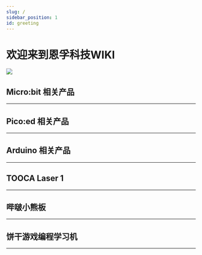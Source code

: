 ```yaml
---
slug: /
sidebar_position: 1
id: greeting
---
```















# 欢迎来到恩孚科技WIKI

![](./images/elecfreaks-wiki.png)

## Micro:bit 相关产品
---

<cardbox>
  <card
    href="./microbit/getting-started/microbit-smart-coding-kit/"
    title="手表套件"
    description="micro:bit手表套件Pro(smart coding kit)是一套基于micro:bit纽扣电池扩展板Pro的可穿戴装备，仅需简单的装配步骤，就可DIY一款micro:bit手表。"
    img={microbit_smart_coding_kit_Icon}
  />
  <card
    href="./microbit/getting-started/microbit-basic-kit/"
    title="基础套件"
    description="ELECFREAKS micro:bit basic kit是一款入门级的套件。我们精选了5款最常用的电子积木,他们能通过basic:bit方便地接入micro:bit主板。 这款套件能帮助学生们学习如何快速制作他们的micro:bit项目。这些电子积木可以被makecode默认的积木块直接驱动，无需加载额外的代码库，有利于学生从原理上理解电子积木的使用。"
    img={microbit_basic_kit_Icon}
  />
  <card
    href="./microbit/getting-started/microbit-tinker-kit/"
    title="小小发明家套件"
    description="小小发明家套件包含LED灯、蜂鸣器、土壤湿度传感器、碰撞开关、舵机等十多种常用电子模块，用这些模块可以搭建超过30个案例，基于该套件的全套课程已经在新加坡开展了3年的教学实践，深得师生的好评。"
    img={microbit_tinker_kit_Icon}
  />
<card
    href="./microbit/circuit-design/microbit-starter-kit/"
    title="小小科学家套件"
    description="小小科学家(Starter Kit)套件是ELECFREAKS团队出品的micro:bit入门套件。 ElecFreaks Micro：bit 小小科学家专为那些学习电路和编程知识的人们而设计。 该套件提供了一些基本的电子元件，如LED，按钮，蜂鸣器，温度传感器，舵机和电机等。 Micro：bit小小科学家套件可以帮助您进入一个美好的电子世界。"
    img={microbit_starter_kit_Icon}
  />
  <card
    href="./microbit/circuit-design/microbit-experiment-box-kit/"
    title="电子实验箱套件"
    description="Experiment box是ELECFREAKS团队研发的全新micro:bit教学用具。 Experiment box板载温度传感器、光线传感器、舵机、电机、LED等传统模块，还添加了MOS管，不同阻值电阻，电位器等电子元件，将电路设计与编程设计融为一体。 首次使用香蕉线作为试验箱连接线，即可以轻松插拔也具有稳定的连接性，同时与高等教育教学用具保持一致，为今后大电路设计奠定基础。 使用microbit图形化编程来驱动这些元件，同时可以在没有microbit的情况下学习基础的电路设计。 编程设计或者电路设计，两者如何选择，这都看你！"
    img={microbit_experiment_box_kit_Icon}
  />
  <card
    href="./microbit/microbit-smart-car/microbit-smart-cutebot/"
    title="酷比特小车套件"
    description="ELECFREAKS Cutebot是一款带有双高速电机马达的后驱智能赛车。Cutebot同时搭载了很多车载设备，包括超声波导航距离传感器，两颗RGBLED车大灯，两颗Rainbow LED车底示廓灯，两个车道辅助巡线探头，和更多智能配件！驱动你的第一个智能赛车吧！"
    img={microbit_smart_cutebot_Icon}
  />
  <card
    href="./microbit/microbit-smart-car/microbit-tpbot/"
    title="天蓬智能车"
    description="天蓬智能车是一款micro:bit可编程智能车。它可以是玩具，在不插入micro:bit主板的时候能实现巡线与避障等娱乐功能；它也可以是教具，通过它可以学习编程技术。它还可以扩展电子模块和乐高积木，充分激发孩子的想象力与创造力。"
    img={microbit_tpbot_Icon}
  />
  <card
    href="./microbit/microbit-smart-car/microbit-ringbit-car-v2/"
    title="瑞比特小车"
    description="ELECFREAKS Ring:bit二代智能车是一款小型DIY智能车，由BBC micro:bit和ELECFREAKS Ring:bit组成。Ring:bit扩展了micro:bit的三个GPIO口，可以连接轻松的连接各种传感器和组件。一个基础的Ring:bit智能车可以很容易的编程去驱动，还可以搭配遥控器甚至创建一个彩虹灯塔。只要增加一个扩展模块，你的Ring:bit智能车就可以做更多事情，例如巡线，跟随，避障，绘图和更多玩法。"
    img={microbit_ringbit_car_v2_Icon}
  />
  <card
    href="./microbit/microbit-smart-car/microbit-wonder-rugged-car/"
    title="悟空装甲车"
    description="麦克纳姆轮小车是一款基于悟空多功能扩展板的全方位移动小车。 采用麦克纳姆轮方案，完美实现360°全方向移动，更可以完成左右漂移等高难度动作，8CM直径超大轮胎，造型狂野。全时四驱强劲动力，四轮都可独立操控 全车采用兼容乐高积木，扩展性超强。自带400mAh锂电池包，板载电源管理系统，支持快速充电，充满仅需20分钟，满负载运行时间可达到30分钟以上。"
    img={microbit_wonder_rugged_car_Icon}
  />
  <card
    href="./microbit/microbit-smart-car/microbit-motorbit-smart-car-kit/"
    title="摩比特小车"
    description="motor:bit亚克力智能小车是为micro:bit两路电机驱动板量身打造的一款智能小车，它包含micro:bit两路电机驱动板、3线超声波模块和两路巡线模块，可使用它DIY一款micro:bit两轮驱动智能小车。"
    img={microbit_motorbit_smart_car_kit_Icon}
  />
<card
    href="./microbit/wisdom-life/microbit-smart-home-kit/"
    title="智能家居套件"
    description="smart home套件是ELECFREAKS团队研发的智能家居主题micro:bit套件。 smart home套件精选TMP36温度传感器、声音传感器、碰撞传感器、舵机、电机等智能家居常用的传感器与执行部件。你可以自行搭建窗台、衣柜、鱼缸与实际生活场景结合起来，使编程变得更加实用与有趣！使用micro:bit图形化编程让这些场景智能化工作，创造属于自己的智能温馨家庭。"
    img={microbit_smart_home_kit_Icon}
  />
  <card
    href="./microbit/wisdom-life/microbit-smart-science-iot-kit/"
    title="IOT物联网套件"
    description="物联网科学套件是基于物联网扩展板的micro:bit套件。套件包含超声波、光敏、水位、噪音、气压、灰尘等环境数据监测传感器，可监测超过10种环境数据。 该套件不仅可以学习如何采集与分析环境数据，还能将数据上传至物联网平台实现远程监测与控制，帮助孩子们直观地学习物联网于环保相关的知识。"
    img={microbit_smart_science_iot_kit_Icon}
  />
  <card
    href="./microbit/wisdom-life/microbit-smart-agriculture-kit/"
    title="智慧农业套装"
    description=""
    img={microbit_smart_agriculture_kit_Icon}
  />
  <card
    href="./microbit/wisdom-life/microbit-smart-city-kit/"
    title="智慧城市套装"
    description=""
    img={microbit_smart_city_kit_Icon}
  />
  <card
    href="./microbit/wisdom-life/microbit-smart-health-kit/"
    title="智慧医疗套装"
    description=""
    img={microbit_smart_health_kit_Icon}
  />
<card
    href="./microbit/building-blocks/nezha-inventors-kit/"
    title="48合1哪吒科学套装"
    description=""
    img={nezha_inventors_kit_Icon}
  />
  <card
    href="./microbit/building-blocks/wonder-building-kit/"
    title="32合1悟空搭建套装"
    description=""
    img={wonder_building_kit_Icon}
  />
  <card
    href="./microbit/building-blocks/ringbit-bricks-pack/"
    title="6合1积木搭建套装"
    description="6+1积木套件，是ELECFRAKS基于瑞比特开发的积木套件，包含了360度积木舵机、柔性彩虹灯条和近200颗积木零件。通过详细的积木装配图和配套的趣味课程，能够在学习编程的同时，体验到探索搭建结构的乐趣。来跟随我们的脚步，通过搭建和编程制作6+1套件中的积木小车吧。"
    img={ringbit_bricks_pack_Icon}
  />
<card
    href="./microbit/interesting-case/magic-wand-kit/"
    title="魔棒套件"
    description=""
    img={magic_wand_kit_Icon}
  />
  <card
    href="./microbit/interesting-case/straw-manipulator/"
    title="吸管机械手"
    description="我们的手是我们最经常使用的身体部位之一，它灵巧多变，纤细优美，有很多作品是模拟手做出的，同样这篇博客介绍的吸管机械手也是模拟手而做出的作品，希望大家喜欢和提出更多的创意。"
    img={straw_manipulator_Icon}
  />
</cardbox>



## Pico:ed 相关产品
---

<cardbox>
  <card
    href="./pico/picoed/picoed-smart-car/picoed-smart-cutebot"
    title="Pico:ed酷比特小车"
    description="Pico:ed酷比特小车。"
    img={picoed_smart_cutebot_Icon}
  />
  <card
    href="./pico/picoed/picoed-smart-car/picoed-ringbit-car-v2"
    title="Pico:ed瑞比特小车"
    description="Pico:ed瑞比特小车。"
    img={picoed_ringbit_car_v2_Icon}
  />
  <card
    href="./pico/picoed/circuit-design/picoed-starter-kit"
    title="Pico:ed小小发明家套件"
    description="Pico:ed小小发明家套件。"
    img={picoed_starter_kit_Icon}
  />
</cardbox>

## Arduino 相关产品
---

<cardbox>
  <card
    href="arduino/building-blocks/nezhaa-inventors-kit/"
    title="哪吒A科学套装"
    description="ELECFREAKS Pico:ed V2是一款基于Raspberry Pi RP2040 MCU的开发板。"
    img={nezhaa_inventors_kit_Icon}
  />
</cardbox>

## TOOCA Laser 1
---

<cardbox>
  <card
    href="tooca-l1-laser-engraver/"
    title="TOOCA L1 Laser Engraver"
    description="ELECFREAKS Pico:ed V2是一款基于Raspberry Pi RP2040 MCU的开发板。"
    img={tooca_laser_1_Icon}
  />
</cardbox>

## 哔啵小熊板
---

<cardbox>
  <card
    href="bitboard/"
    title="哔啵小熊板"
    description="ELECFREAKS Pico:ed V2是一款基于Raspberry Pi RP2040 MCU的开发板。"
    img={bitboard_Icon}
  />
</cardbox>

## 饼干游戏编程学习机
---

<cardbox>
  <card
    href="retroarcade/"
    title="饼干游戏编程学习机"
    description="ELECFREAKS Pico:ed V2是一款基于Raspberry Pi RP2040 MCU的开发板。"
    img={retroarcade_Icon}
  />
</cardbox>

